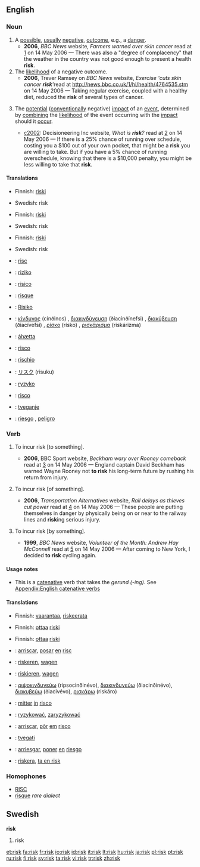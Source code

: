 {{wikipedia}}
==English==



===Noun===
{{en-noun}}

# A [[possible]], [[usually]] [[negative]], [[outcome]], e.g., a [[danger]].
#*'''2006''', ''BBC News'' website, ''Farmers warned over skin cancer'' read at [http://news.bbc.co.uk/1/hi/northern_ireland/4764525.stm] on 14 May 2006 — There was also a "degree of complacency" that the weather in the country was not good enough to present a health '''risk'''.
# The [[likelihood]] of a negative outcome.
#*'''2006''', Trever Ramsey on ''BBC News'' website, ''Exercise 'cuts skin cancer '''risk'''' ''read at [[http://news.bbc.co.uk/1/hi/health/4764535.stm]] on 14 May 2006 — Taking regular exercise, coupled with a healthy diet, reduced the '''risk''' of several types of cancer.
# {{italbrac|Formal use in business, engineering, etc.}} The [[potential]] ([[conventionally]] negative) [[impact]] of an [[event]], determined by [[combining]] the [[likelihood]] of the event occurring with the [[impact]] should it [[occur]].
#*[[c2002]]: Decisioneering Inc website, ''What is '''risk'''?'' read at [http://www.decisioneering.com/risk-analysis.html] on 14 May 2006 — If there is a 25% chance of running over schedule, costing you a $100 out of your own pocket, that might be a '''risk''' you are willing to take. But if you have a 5% chance of running overschedule, knowing that there is a $10,000 penalty, you might be less willing to take that '''risk'''.

====Translations====
{{trans-top|A possible, usually negative, outcome}}
*Finnish: [[riski]]
{{trans-mid}}
*Swedish: risk {{c}}
{{trans-bottom}}

{{trans-top|The likelihood of a negative outcome}}
*Finnish: [[riski]]
{{trans-mid}}
*Swedish: risk {{c}}
{{trans-bottom}}

{{trans-top|The potential (conventionally negative) impact of an event}}
*Finnish: [[riski]]
{{trans-mid}}
*Swedish: risk {{c}}
{{trans-bottom}}

{{checktrans}}
{{trans-top|Translations to be categorised}}
*{{ttbc|Catalan}}: [[risc]] {{m}}
*{{ttbc|Czech}}: [[riziko]] {{n}}
*{{ttbc|Dutch}}: [[risico]] {{n}}
*{{ttbc|French}}: [[risque]] {{m}}
*{{ttbc|German}}: [[Risiko]] {{n}}
*{{ttbc|Greek}}: [[κίνδυνος]] (cínðinos) {{m}}, [[διακινδύνευση]] (ðiacinðínefsi) {{f}}, [[διακύβευση]] (ðiacívefsi) {{f}}, [[ρίσκο]] (rísko) {{n}}, [[ρισκάρισμα]] (riskárizma) {{n}}
{{trans-mid}}
*{{ttbc|Icelandic}}: [[áhætta]] {{f}}
*{{ttbc|Interlingua}}: [[risco]]
*{{ttbc|Italian}}: [[rischio]] {{m}}
*{{ttbc|Japanese}}: [[リスク]] (risuku)
*{{ttbc|Polish}}: [[ryzyko]] {{n}}
*{{ttbc|Portuguese}}: [[risco]] {{m}}
*{{ttbc|Slovene}}: [[tveganje]] {{n}}
*{{ttbc|Spanish}}: [[riesgo]] {{m}}, [[peligro]] {{m}}
{{trans-bottom}}

===Verb===
{{en-verb|risks|risking|risked}}

#{{transitive}} To incur risk [to something].
#*'''2006''', BBC Sport website, ''Beckham wary over Rooney comeback'' read at [http://news.bbc.co.uk/sport1/hi/football/world_cup_2006/teams/england/4769433.stm] on 14 May 2006 — England captain David Beckham has warned Wayne Rooney not '''to risk''' his long-term future by rushing his return from injury.
#{{transitive}} To incur risk [of something].
#*'''2006''', ''Transportation Alternatives'' website, ''Rail delays as thieves cut power'' read at [http://news.bbc.co.uk/1/hi/england/merseyside/4972476.stm] on 14 May 2006 — These people are putting themselves in danger by physically being on or near to the railway lines and '''risk'''ing serious injury.
#{{transitive}} To incur risk [by something].
#*'''1999''', ''BBC News'' website, ''Volunteer of the Month: Andrew Hay McConnell'' read at [http://www.transalt.org/press/magazine/994Summer/12volunteer.html] on 14 May 2006 — After coming to New York, I decided '''to risk''' cycling again.

====Usage notes====
* This is a [[catenative]] verb that takes the ''gerund (-ing)''. See [[Appendix:English catenative verbs]]

====Translations====
{{trans-top|to incur risk to something}}
*Finnish: [[vaarantaa]], [[riskeerata]]
{{trans-bottom}}

{{trans-top|to incur risk of something}}
*Finnish: [[ottaa]] [[riski]]
{{trans-bottom}}

{{trans-top|to incur risk by something}}
*Finnish: [[ottaa]] [[riski]]
{{trans-bottom}}

{{checktrans}}
{{trans-top|translations to be checked}}
*{{ttbc|Catalan}}: [[arriscar]], [[posar]] [[en]] [[risc]]
*{{ttbc|Dutch}}: [[riskeren]], [[wagen]]
*{{ttbc|German}}: [[riskieren]], [[wagen]]
*{{ttbc|Greek}}: [[ριψοκινδυνεύω]] (ripsocinðinévo), [[διακινδυνεύω]] (ðiacinðinévo), [[διακυβεύω]] (ðiacivévo), [[ρισκάρω]] (riskáro)
*{{ttbc|Interlingua}}: [[mitter]] [[in]] [[risco]]
{{trans-mid}}
*{{ttbc|Polish}}: [[ryzykować]], [[zaryzykować]]
*{{ttbc|Portuguese}}: [[arriscar]], [[pôr]] [[em]] [[risco]]
*{{ttbc|Slovene}}: [[tvegati]]
*{{ttbc|Spanish}}: [[arriesgar]], [[poner]] [[en]] [[riesgo]]
*{{ttbc|Swedish}}: [[riskera]], [[ta en risk]]
{{trans-bottom}}

===Homophones===
* [[RISC]]
* [[risque]] ''rare dialect''

==Swedish==
{{sv-noun-reg-er}}
'''risk''' {{c}}
#risk

[[et:risk]]
[[fa:risk]]
[[fr:risk]]
[[io:risk]]
[[id:risk]]
[[it:risk]]
[[lt:risk]]
[[hu:risk]]
[[ja:risk]]
[[pl:risk]]
[[pt:risk]]
[[ru:risk]]
[[fi:risk]]
[[sv:risk]]
[[ta:risk]]
[[vi:risk]]
[[tr:risk]]
[[zh:risk]]